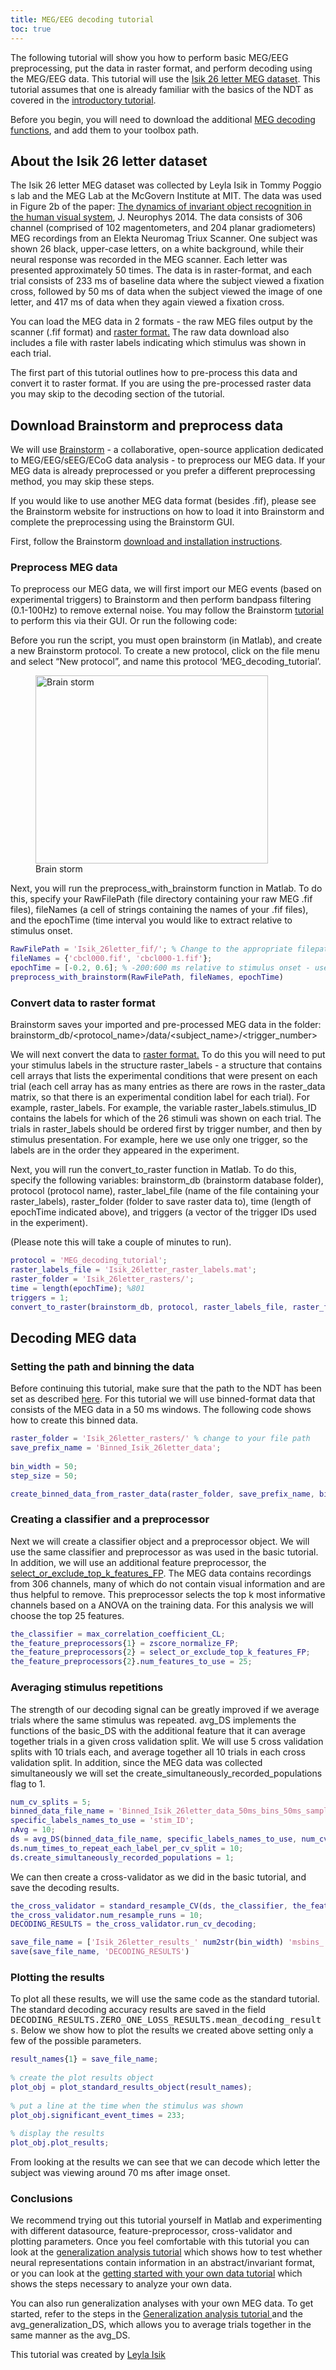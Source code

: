 ---
title: MEG/EEG decoding tutorial
toc: true
---

<p class="ethan_opening_paragraph" style="padding-bottom: 0% !important;">The following tutorial will show you how to perform basic MEG/EEG preprocessing, put the data in raster format, and perform decoding using the MEG/EEG data. This tutorial will use the [Isik 26 letter MEG dataset](/downloads/datasets/isik-26-letter-meg-dataset/). This tutorial assumes that one is already familiar with the basics of the NDT as covered in the <a href="http://www.readout.info/tutorials/introduction-tutorial/" title="Introduction tutorial">introductory tutorial</a>.

Before you begin, you will need to download the additional <a href="http://www.readout.info/downloads/additional-code/meg-additional-decoding-functions/">MEG decoding functions</a>, and add them to your toolbox path.


## About the Isik 26 letter dataset


The Isik 26 letter MEG dataset was collected by Leyla Isik in Tommy Poggio s lab and the MEG Lab at the McGovern Institute at MIT. The data was used in Figure 2b of the paper: <a href="http://jn.physiology.org/content/111/1/91.full">The dynamics of invariant object recognition in the human visual system</a>, J. Neurophys 2014. The data consists of 306 channel (comprised of 102 magentometers, and 204 planar gradiometers) MEG recordings from an Elekta Neuromag Triux Scanner. One subject was shown 26 black, upper-case letters, on a white background, while their neural response was recorded in the MEG scanner. Each letter was presented approximately 50 times. The data is in raster-format, and each trial consists of 233 ms of baseline data where the subject viewed a fixation cross, followed by 50 ms of data when the subject viewed the image of one letter, and 417 ms of data when they again viewed a fixation cross.

You can load the MEG data in 2 formats - the raw MEG files output by the scanner (.fif format) and <a href="http://www.readout.info/toolbox-design/data-formats/raster-format/">raster format.</a> The raw data download also includes a file with raster labels indicating which stimulus was shown in each trial.

The first part of this tutorial outlines how to pre-process this data and convert it to raster format. If you are using the pre-processed raster data you may skip to the decoding section of the tutorial.

## Download Brainstorm and preprocess data


We will use <a href="http://neuroimage.usc.edu/brainstorm/" target="_blank">Brainstorm</a> - a collaborative, open-source application dedicated to MEG/EEG/sEEG/ECoG data analysis - to preprocess our MEG data. If your MEG data is already preprocessed or you prefer a different preprocessing method, you may skip these steps.

If you would like to use another MEG data format (besides .fif), please see the Brainstorm website for instructions on how to load it into Brainstorm and complete the preprocessing using the Brainstorm GUI.

First, follow the Brainstorm <a href="http://neuroimage.usc.edu/brainstorm/Installation" target="_blank">download and installation instructions</a>.

### Preprocess MEG data


To preprocess our MEG data, we will first import our MEG events (based on experimental triggers) to Brainstorm and then perform bandpass filtering (0.1-100Hz) to remove external noise. You may follow the Brainstorm <a href="http://neuroimage.usc.edu/brainstorm/Tutorials/TutFirstSteps">tutorial</a> to perform this via their GUI. Or run the following code:

Before you run the script, you must open brainstorm (in Matlab), and create a new Brainstorm protocol. To create a new protocol, click on the file menu and select "New protocol", and name this protocol 'MEG_decoding_tutorial'.

<!--- <a href="http://www.readout.info/wp-content/uploads/2015/06/brainstorm_new_protocol.png"><img alt="brainstorm_new_protocol" class="wp-image-2015 aligncenter" height="301" src="http://www.readout.info/wp-content/uploads/2015/06/brainstorm_new_protocol-300x243.png" width="372"/></a> --->

![Brain storm](brainstorm_new_protocol.png){height=301 width=372}

<p>


Next, you will run the preprocess_with_brainstorm function in Matlab. To do this, specify your RawFilePath (file directory containing your raw MEG .fif files), fileNames (a cell of strings containing the names of your .fif files), and the epochTime (time interval you would like to extract relative to stimulus onset.
<div class="ethan_code_space">

```matlab
RawFilePath = 'Isik_26letter_fif/'; % Change to the appropriate filepath on your computer
fileNames = {'cbcl000.fif', 'cbcl000-1.fif'};
epochTime = [-0.2, 0.6]; % -200:600 ms relative to stimulus onset - used in Isik 2014
preprocess_with_brainstorm(RawFilePath, fileNames, epochTime)

```

</div>

### Convert data to raster format


Brainstorm saves your imported and pre-processed MEG data in the folder: brainstorm_db/&lt;protocol_name&gt;/data/&lt;subject_name&gt;/&lt;trigger_number&gt;

We will next convert the data to <a href="http://www.readout.info/toolbox-design/data-formats/raster-format/">raster format.</a> To do this you will need to put your stimulus labels in the structure  raster_labels - a structure that contains cell arrays that lists the experimental conditions that were present on each trial (each cell array has as many entries as there are rows in the raster_data matrix, so that there is an experimental condition label for each trial). For example, raster_labels. For example, the variable raster_labels.stimulus_ID contains the labels for which of the 26 stimuli was shown on each trial. The trials in raster_labels should be ordered first by trigger number, and then by stimulus presentation. For example, here we use only one trigger, so the labels are in the order they appeared in the experiment.

Next, you will run the convert_to_raster function in Matlab. To do this, specify the following variables: brainstorm_db (brainstorm database folder), protocol (protocol name), raster_label_file (name of the file containing your raster_labels), raster_folder (folder to save raster data to), time (length of epochTime indicated above), and triggers (a vector of the trigger IDs used in the experiment).

(Please note this will take a couple of minutes to run).
<div class="ethan_code_space">

```matlab
protocol = 'MEG_decoding_tutorial';
raster_labels_file = 'Isik_26letter_raster_labels.mat';
raster_folder = 'Isik_26letter_rasters/';
time = length(epochTime); %801
triggers = 1;
convert_to_raster(brainstorm_db, protocol, raster_labels_file, raster_folder, time, triggers)

```

</div>

## Decoding MEG data



### Setting the path and binning the data</span>


Before continuing this tutorial, make sure that the path to the NDT has been set as described <a href="http://www.readout.info/tutorials/introduction-tutorial/#Adding_the_path_to_the_toolbox" title="Introduction tutorial">here</a>. For this tutorial we will use binned-format data that consists of the MEG data in a 50 ms windows. The following code shows how to create this binned data.
<div class="ethan_code_space">

```matlab
raster_folder = 'Isik_26letter_rasters/' % change to your file path
save_prefix_name = 'Binned_Isik_26letter_data';
 
bin_width = 50;
step_size = 50;

create_binned_data_from_raster_data(raster_folder, save_prefix_name, bin_width, step_size);
```

</div>

### Creating a classifier and a preprocessor</span>


Next we will create a classifier object and a preprocessor object. We will use the same classifier and preprocessor as was used in the basic tutorial. In addition, we will use an additional feature preprocessor, the <a href="http://www.readout.info/toolbox-design/feature-preprocessors/select_or_exclude_top_k_features_fp/">select_or_exclude_top_k_features_FP</a>. <tt> </tt>The MEG data contains recordings from 306 channels, many of which do not contain visual information and are thus helpful to remove. This preprocessor selects the top k most informative channels based on a ANOVA on the training data. For this analysis we will choose the top 25 features.
<div class="ethan_code_space">

```matlab
the_classifier = max_correlation_coefficient_CL;
the_feature_preprocessors{1} = zscore_normalize_FP;
the_feature_preprocessors{2} = select_or_exclude_top_k_features_FP;
the_feature_preprocessors{2}.num_features_to_use = 25;
```

</div>

### Averaging stimulus repetitions


The strength of our decoding signal can be greatly improved if we average trials where the same stimulus was repeated. avg_DS implements the functions of the basic_DS with the additional feature that it can average together trials in a given cross validation split. We will use 5 cross validation splits with 10 trials each, and average together all 10 trials in each cross validation split. In addition, since the MEG data was collected simultaneously we will set the create_simultaneously_recorded_populations flag to 1.
<div class="ethan_code_space">

```matlab
num_cv_splits = 5;
binned_data_file_name = 'Binned_Isik_26letter_data_50ms_bins_50ms_sampled.mat';
specific_labels_names_to_use = 'stim_ID';
nAvg = 10;
ds = avg_DS(binned_data_file_name, specific_labels_names_to_use, num_cv_splits, nAvg);
ds.num_times_to_repeat_each_label_per_cv_split = 10;
ds.create_simultaneously_recorded_populations = 1;
```

</div>
We can then create a cross-validator as we did in the basic tutorial, and save the decoding results.
<div class="ethan_code_space">

```matlab
the_cross_validator = standard_resample_CV(ds, the_classifier, the_feature_preprocessors);
the_cross_validator.num_resample_runs = 10;
DECODING_RESULTS = the_cross_validator.run_cv_decoding;

save_file_name = ['Isik_26letter_results_' num2str(bin_width) 'msbins_' num2str(step_size) 'mssteps'];
save(save_file_name, 'DECODING_RESULTS')
```

</div>

### Plotting the results</span>


To plot all these results, we will use the same code as the standard tutorial.  The standard decoding accuracy results are saved in the field <tt>DECODING_RESULTS.ZERO_ONE_LOSS_RESULTS.mean_decoding_results</tt>. Below we show how to plot the results we created above setting only a few of the possible parameters.
<div class="ethan_code_space">

```matlab
result_names{1} = save_file_name;  
 
% create the plot results object
plot_obj = plot_standard_results_object(result_names);
 
% put a line at the time when the stimulus was shown
plot_obj.significant_event_times = 233; 
 
% display the results
plot_obj.plot_results;
```

</div>
From looking at the results we can see that we can decode which letter the subject was viewing around 70 ms after image onset.

### Conclusions


We recommend trying out this tutorial yourself in Matlab and experimenting with different datasource, feature-preprocessor, cross-validator and plotting parameters. Once you feel comfortable with this tutorial you can look at the <a href="http://www.readout.info/tutorials/generalization-analysis/" title="Generalization analysis tutorial">generalization analysis tutorial</a> which shows how to test whether neural representations contain information in an abstract/invariant format, or you can look at the <a href="http://www.readout.info/tutorials/getting-started-with-your-own-data/" title="Getting started with your own data"> getting started with your own data tutorial</a> which shows the steps necessary to analyze your own data.

You can also run generalization analyses with your own MEG data. To get started, refer to the steps in the <a href="http://www.readout.info/tutorials/generalization-analysis/">Generalization analysis tutorial </a>and the avg_generalization_DS, which allows you to average trials together in the same manner as the avg_DS.

This tutorial was created by <a href="https://www.isiklab.org/people-1">Leyla Isik</a>
